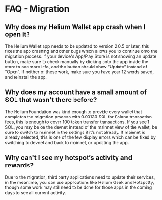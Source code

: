 # FAQ - Migration

## Why does my Helium Wallet app crash when I open it?
The Helium Wallet app needs to be updated to version 2.0.5 or later, this fixes the app crashing and other bugs which allows you to continue onto the migration process.
If your device's App/Play Store is not showing an update button, make sure to check manually by clicking onto the app inside the store to see more info, and the button should show “Update” instead of “Open”.
If neither of these work, make sure you have your 12 words saved, and reinstall the app.

## Why does my account have a small amount of SOL that wasn’t there before?
The Helium Foundation was kind enough to provide every wallet that completes the migration process with 0.00139 SOL for Solana transaction fees, this is enough to cover 100 token transfer transactions.
If you see 1 SOL, you may be on the devnet instead of the mainnet view of the wallet, be sure to switch to mainnet in the settings if it’s not already.
If mainnet is already selected, this is one of the few display errors which can be fixed by switching to devnet and back to mainnet, or updating the app.

## Why can't I see my hotspot’s activity and rewards?
Due to the migration, third party applications need to update their services, in the meantime, you can use applications like Helium Geek and Hotspotty, though some work may still need to be done for those apps in the coming days to see all current activity.
